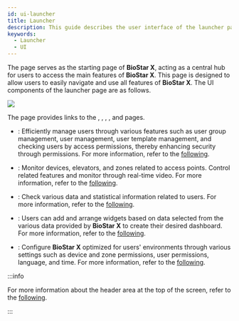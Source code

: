 ```yaml
---
id: ui-launcher
title: Launcher
description: This guide describes the user interface of the launcher page.
keywords:
  - Launcher
  - UI
---
```


The <Cmd sid='shell.header.launcher' /> page serves as the starting page of **BioStar X**, acting as a central hub for users to access the main features of **BioStar X**. This page is designed to allow users to easily navigate and use all features of **BioStar X**. The UI components of the launcher page are as follows.

<Image src='/img/biostarx-launcher.png' className='none' />

The <Cmd sid='shell.header.launcher' /> page provides links to the <Cmd sid='shell.header.user' />, <Cmd sid='shell.header.arena' />, <Cmd sid='shell.header.data' />, <Cmd sid='shell.header.dashboard' />, and <Cmd sid='shell.header.setting' /> pages.

* <Cmd sid='shell.header.user' />: Efficiently manage users through various features such as user group management, user management, user template management, and checking users by access permissions, thereby enhancing security through permissions. For more information, refer to the [following](how-to-guide-user).

* <Cmd sid='shell.header.arena' />: Monitor devices, elevators, and zones related to access points. Control related features and monitor through real-time video. For more information, refer to the [following](how-to-guide-monitoring).

* <Cmd sid='shell.header.data' />: Check various data and statistical information related to users. For more information, refer to the [following](how-to-guide-data).

* <Cmd sid='shell.header.dashboard' />: Users can add and arrange widgets based on data selected from the various data provided by **BioStar X** to create their desired dashboard. For more information, refer to the [following](how-to-guide-dashboard).

* <Cmd sid='shell.header.setting' />: Configure **BioStar X** optimized for users' environments through various settings such as device and zone permissions, user permissions, language, and time. For more information, refer to the [following](how-to-guide-settings).

:::info

For more information about the header area at the top of the screen, refer to the [following](ui-common).

:::

